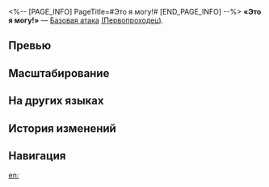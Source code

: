 <%-- [PAGE_INFO]
PageTitle=#Это я могу!#
[END_PAGE_INFO] --%>
{{Навык Инфобокс
|Название         = Это я могу!
|Изображение      = Навык Это я могу!.png
|Персонаж         = Первопроходец (Память)
|Тип              = Базовая атака
|Тэг              = Одиночная атака
|УронСтойк        = 10
|ЭнергияГен       = 20
|Энергия          = 
|Длительность     = 
|Описание         = Наносит выбранному противнику ледяной урон, равный {{Цвет|Выделенный|50%—110%}} от силы атаки Первопроходца.
|Свойство1        = 
|Масштабирование1 = 
}}
'''«Это я могу!»''' — [[Базовая атака]] [[(Первопроходец)]].

==Превью==
{{Превью
|Файл = Это я могу! Превью
}}

==Масштабирование==
{{Масштабирование навыка|тип=Базовая атака
|50%;60%;70%;80%;90%;100%;110%;120%;130%;140%
}}

==На других языках==
{{На других языках
|en   = Leave It to Me!
|zhs  = 包在我身上！
|zht  = 包在我身上！
|ja   = お{{Rubi|任|まか}}せあれ！
|ko   = 나한테 맡겨!
|es   = ¡Yo me encargo!
|fr   = Je m'en charge&nbsp;!
|ru   = Это я могу!
|th   = Leave It to me!
|vi   = Cứ Để Tôi Lo!
|de   = Überlass das mir!
|id   = Leave it to me!
|pt   = Deixa Comigo!
}}

==История изменений==
{{История изменений|3.5}}

==Навигация==
{{Навык Навбокс|Первопроходец (Память)}}

[[en:]]